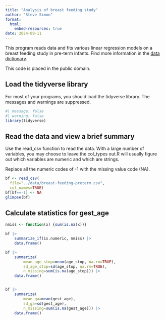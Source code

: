 ```yaml
---
title: "Analysis of breast feeding study"
author: "Steve Simon"
format: 
  html:
    embed-resources: true
date: 2024-09-11
---
```


This program reads data and fits various linear regression models on a breast feeding study in pre-term infants.  Find more information in the [data dictionary][dd].

[dd]: https://raw.githubusercontent.com/pmean/datasets/master/breast-feeding-preterm.yaml

This code is placed in the public domain.

## Load the tidyverse library

For most of your programs, you should load the tidyverse library. The messages and warnings are suppressed.

```r
#| message: false
#| warning: false
library(tidyverse)
```

## Read the data and view a brief summary

Use the read_csv function to read the data. With a large number of variables, you may choose to leave the col_types out.R will usually figure out which variables are numeric and which are strings.

Replace all the numeric codes of -1 with the missing value code (NA).

```r
bf <- read_csv(
  file="../data/breast-feeding-preterm.csv",
  col_names=TRUE)
bf[bf==-1] <- NA
glimpse(bf)
```

## Calculate statistics for gest_age

```r
nmiss <- function(x) {sum(is.na(x))}

bf |>
	summarize_if(is.numeric, nmiss) |>
	data.frame()

bf |>
	summarize(
		mean_age_stop=mean(age_stop, na.rm=TRUE),
		sd_age_stop=sd(age_stop, na.rm=TRUE),
		n_missing=sum(is.na(age_stop))) |>
	data.frame()


bf |>
	summarize(
		mean_ga=mean(gest_age),
		sd_ga=sd(gest_age),
		n_missing=sum(is.na(gest_age))) |>
	data.frame()
```